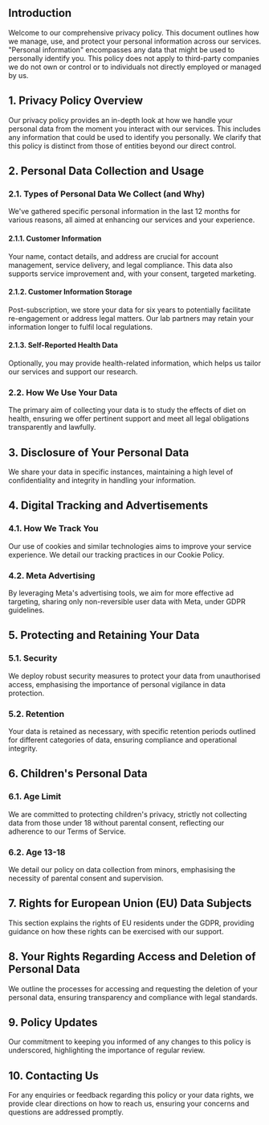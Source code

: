 ## Introduction

Welcome to our comprehensive privacy policy. This document outlines how we manage, use, and protect your personal information across our services. "Personal information" encompasses any data that might be used to personally identify you. This policy does not apply to third-party companies we do not own or control or to individuals not directly employed or managed by us.

<TOCInline toc={props.toc} exclude="Introduction" />

## 1. Privacy Policy Overview

Our privacy policy provides an in-depth look at how we handle your personal data from the moment you interact with our services. This includes any information that could be used to identify you personally. We clarify that this policy is distinct from those of entities beyond our direct control.

## 2. Personal Data Collection and Usage

### 2.1. Types of Personal Data We Collect (and Why)

We've gathered specific personal information in the last 12 months for various reasons, all aimed at enhancing our services and your experience.

#### 2.1.1. Customer Information

Your name, contact details, and address are crucial for account management, service delivery, and legal compliance. This data also supports service improvement and, with your consent, targeted marketing.

#### 2.1.2. Customer Information Storage

Post-subscription, we store your data for six years to potentially facilitate re-engagement or address legal matters. Our lab partners may retain your information longer to fulfil local regulations.

#### 2.1.3. Self-Reported Health Data

Optionally, you may provide health-related information, which helps us tailor our services and support our research.

### 2.2. How We Use Your Data

The primary aim of collecting your data is to study the effects of diet on health, ensuring we offer pertinent support and meet all legal obligations transparently and lawfully.

## 3. Disclosure of Your Personal Data

We share your data in specific instances, maintaining a high level of confidentiality and integrity in handling your information.

## 4. Digital Tracking and Advertisements

### 4.1. How We Track You

Our use of cookies and similar technologies aims to improve your service experience. We detail our tracking practices in our Cookie Policy.

### 4.2. Meta Advertising

By leveraging Meta's advertising tools, we aim for more effective ad targeting, sharing only non-reversible user data with Meta, under GDPR guidelines.

## 5. Protecting and Retaining Your Data

### 5.1. Security

We deploy robust security measures to protect your data from unauthorised access, emphasising the importance of personal vigilance in data protection.

### 5.2. Retention

Your data is retained as necessary, with specific retention periods outlined for different categories of data, ensuring compliance and operational integrity.

## 6. Children's Personal Data

### 6.1. Age Limit

We are committed to protecting children's privacy, strictly not collecting data from those under 18 without parental consent, reflecting our adherence to our Terms of Service.

### 6.2. Age 13-18

We detail our policy on data collection from minors, emphasising the necessity of parental consent and supervision.

## 7. Rights for European Union (EU) Data Subjects

This section explains the rights of EU residents under the GDPR, providing guidance on how these rights can be exercised with our support.

## 8. Your Rights Regarding Access and Deletion of Personal Data

We outline the processes for accessing and requesting the deletion of your personal data, ensuring transparency and compliance with legal standards.

## 9. Policy Updates

Our commitment to keeping you informed of any changes to this policy is underscored, highlighting the importance of regular review.

## 10. Contacting Us

For any enquiries or feedback regarding this policy or your data rights, we provide clear directions on how to reach us, ensuring your concerns and questions are addressed promptly.
